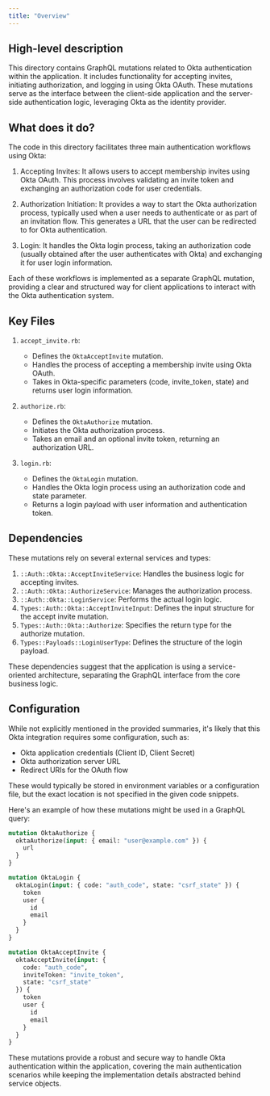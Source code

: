 ```yaml
---
title: "Overview"
---
```


## High-level description
This directory contains GraphQL mutations related to Okta authentication within the application. It includes functionality for accepting invites, initiating authorization, and logging in using Okta OAuth. These mutations serve as the interface between the client-side application and the server-side authentication logic, leveraging Okta as the identity provider.

## What does it do?
The code in this directory facilitates three main authentication workflows using Okta:

1. Accepting Invites: It allows users to accept membership invites using Okta OAuth. This process involves validating an invite token and exchanging an authorization code for user credentials.

2. Authorization Initiation: It provides a way to start the Okta authorization process, typically used when a user needs to authenticate or as part of an invitation flow. This generates a URL that the user can be redirected to for Okta authentication.

3. Login: It handles the Okta login process, taking an authorization code (usually obtained after the user authenticates with Okta) and exchanging it for user login information.

Each of these workflows is implemented as a separate GraphQL mutation, providing a clear and structured way for client applications to interact with the Okta authentication system.

## Key Files

1. `accept_invite.rb`:
   - Defines the `OktaAcceptInvite` mutation.
   - Handles the process of accepting a membership invite using Okta OAuth.
   - Takes in Okta-specific parameters (code, invite_token, state) and returns user login information.

2. `authorize.rb`:
   - Defines the `OktaAuthorize` mutation.
   - Initiates the Okta authorization process.
   - Takes an email and an optional invite token, returning an authorization URL.

3. `login.rb`:
   - Defines the `OktaLogin` mutation.
   - Handles the Okta login process using an authorization code and state parameter.
   - Returns a login payload with user information and authentication token.

## Dependencies
These mutations rely on several external services and types:

1. `::Auth::Okta::AcceptInviteService`: Handles the business logic for accepting invites.
2. `::Auth::Okta::AuthorizeService`: Manages the authorization process.
3. `::Auth::Okta::LoginService`: Performs the actual login logic.
4. `Types::Auth::Okta::AcceptInviteInput`: Defines the input structure for the accept invite mutation.
5. `Types::Auth::Okta::Authorize`: Specifies the return type for the authorize mutation.
6. `Types::Payloads::LoginUserType`: Defines the structure of the login payload.

These dependencies suggest that the application is using a service-oriented architecture, separating the GraphQL interface from the core business logic.

## Configuration
While not explicitly mentioned in the provided summaries, it's likely that this Okta integration requires some configuration, such as:

- Okta application credentials (Client ID, Client Secret)
- Okta authorization server URL
- Redirect URIs for the OAuth flow

These would typically be stored in environment variables or a configuration file, but the exact location is not specified in the given code snippets.

Here's an example of how these mutations might be used in a GraphQL query:

```graphql
mutation OktaAuthorize {
  oktaAuthorize(input: { email: "user@example.com" }) {
    url
  }
}

mutation OktaLogin {
  oktaLogin(input: { code: "auth_code", state: "csrf_state" }) {
    token
    user {
      id
      email
    }
  }
}

mutation OktaAcceptInvite {
  oktaAcceptInvite(input: {
    code: "auth_code",
    inviteToken: "invite_token",
    state: "csrf_state"
  }) {
    token
    user {
      id
      email
    }
  }
}
```

These mutations provide a robust and secure way to handle Okta authentication within the application, covering the main authentication scenarios while keeping the implementation details abstracted behind service objects.